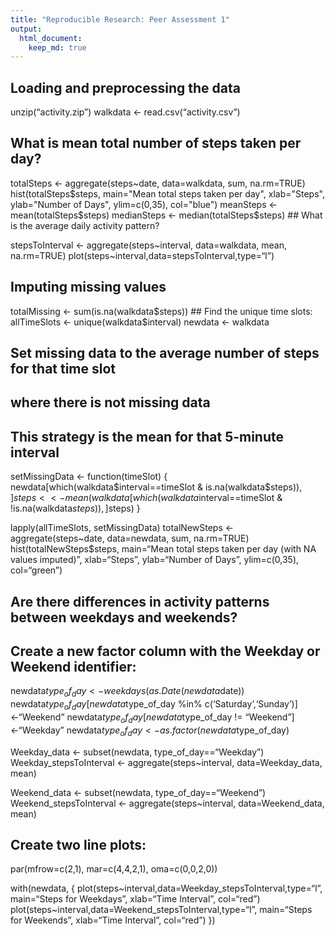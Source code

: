 ```yaml
---
title: "Reproducible Research: Peer Assessment 1"
output: 
  html_document:
    keep_md: true
---
```



## Loading and preprocessing the data
unzip("activity.zip")
walkdata <- read.csv("activity.csv")



## What is mean total number of steps taken per day?


totalSteps <- aggregate(steps~date, data=walkdata, sum, na.rm=TRUE)
hist(totalSteps$steps, 
     main="Mean total steps taken per day", 
     xlab="Steps", 
     ylab="Number of Days", 
     ylim=c(0,35),
     col="blue")
meanSteps <- mean(totalSteps$steps)
medianSteps <- median(totalSteps$steps)
## What is the average daily activity pattern?

stepsToInterval <- aggregate(steps~interval, data=walkdata, mean, na.rm=TRUE)
plot(steps~interval,data=stepsToInterval,type="l")

## Imputing missing values

totalMissing <- sum(is.na(walkdata$steps))
## Find the unique time slots:
allTimeSlots <- unique(walkdata$interval)
newdata <- walkdata

## Set missing data to the average number of steps for that time slot
## where there is not missing data
## This strategy is the mean for that 5-minute interval
setMissingData <- function(timeSlot) {
    newdata[which(walkdata$interval==timeSlot & is.na(walkdata$steps)), ]$steps <<- 
        mean(walkdata[which(walkdata$interval==timeSlot & !is.na(walkdata$steps)), ]$steps)
}

lapply(allTimeSlots, setMissingData)
totalNewSteps <- aggregate(steps~date, data=newdata, sum, na.rm=TRUE)
hist(totalNewSteps$steps, 
     main="Mean total steps taken per day (with NA values imputed)", 
     xlab="Steps", 
     ylab="Number of Days", 
     ylim=c(0,35),
     col="green")
     

## Are there differences in activity patterns between weekdays and weekends?
## Create a new factor column with the Weekday or Weekend identifier:
newdata$type_of_day <- weekdays(as.Date(newdata$date))
newdata$type_of_day[newdata$type_of_day %in% c('Saturday','Sunday')] <-"Weekend"
newdata$type_of_day[newdata$type_of_day != "Weekend"] <-"Weekday"
newdata$type_of_day <- as.factor(newdata$type_of_day)

Weekday_data <- subset(newdata, type_of_day=="Weekday")
Weekday_stepsToInterval <- aggregate(steps~interval, data=Weekday_data, mean)

Weekend_data <- subset(newdata, type_of_day=="Weekend")
Weekend_stepsToInterval <- aggregate(steps~interval, data=Weekend_data, mean)

## Create two line plots:
par(mfrow=c(2,1), mar=c(4,4,2,1), oma=c(0,0,2,0))

with(newdata, {
    plot(steps~interval,data=Weekday_stepsToInterval,type="l",
main="Steps for Weekdays", xlab="Time Interval", col="red")
    plot(steps~interval,data=Weekend_stepsToInterval,type="l",
main="Steps for Weekends", xlab="Time Interval", col="red")
    })
